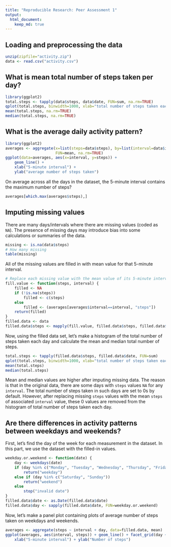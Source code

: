 ```yaml
---
title: "Reproducible Research: Peer Assessment 1"
output: 
  html_document:
    keep_md: true
---
```



## Loading and preprocessing the data
```r
unzip(zipfile="activity.zip")
data <- read.csv("activity.csv")
```


## What is mean total number of steps taken per day?
```r
library(ggplot2)
total.steps <- tapply(data$steps, data$date, FUN=sum, na.rm=TRUE)
qplot(total.steps, binwidth=1000, xlab="total number of steps taken each day")
mean(total.steps, na.rm=TRUE)
median(total.steps, na.rm=TRUE)
```


## What is the average daily activity pattern?

```r
library(ggplot2)
averages <- aggregate(x=list(steps=data$steps), by=list(interval=data$interval),
                      FUN=mean, na.rm=TRUE)
ggplot(data=averages, aes(x=interval, y=steps)) +
    geom_line() +
    xlab("5-minute interval") +
    ylab("average number of steps taken")
```

On average across all the days in the dataset, the 5-minute interval contains
the maximum number of steps?
```r
averages[which.max(averages$steps),]
```

## Imputing missing values
There are many days/intervals where there are missing values (coded as `NA`). The presence of missing days may introduce bias into some calculations or summaries of the data.

```r
missing <- is.na(data$steps)
# How many missing
table(missing)
```

All of the missing values are filled in with mean value for that 5-minute
interval.

```r
# Replace each missing value with the mean value of its 5-minute interval
fill.value <- function(steps, interval) {
    filled <- NA
    if (!is.na(steps))
        filled <- c(steps)
    else
        filled <- (averages[averages$interval==interval, "steps"])
    return(filled)
}
filled.data <- data
filled.data$steps <- mapply(fill.value, filled.data$steps, filled.data$interval)
```
Now, using the filled data set, let's make a histogram of the total number of steps taken each day and calculate the mean and median total number of steps.

```r
total.steps <- tapply(filled.data$steps, filled.data$date, FUN=sum)
qplot(total.steps, binwidth=1000, xlab="total number of steps taken each day")
mean(total.steps)
median(total.steps)
```

Mean and median values are higher after imputing missing data. The reason is
that in the original data, there are some days with `steps` values `NA` for 
any `interval`. The total number of steps taken in such days are set to 0s by
default. However, after replacing missing `steps` values with the mean `steps`
of associated `interval` value, these 0 values are removed from the histogram
of total number of steps taken each day.


## Are there differences in activity patterns between weekdays and weekends?

First, let's find the day of the week for each measurement in the dataset. In
this part, we use the dataset with the filled-in values.

```r
weekday.or.weekend <- function(date) {
    day <- weekdays(date)
    if (day %in% c("Monday", "Tuesday", "Wednesday", "Thursday", "Friday"))
        return("weekday")
    else if (day %in% c("Saturday", "Sunday"))
        return("weekend")
    else
        stop("invalid date")
}
filled.data$date <- as.Date(filled.data$date)
filled.data$day <- sapply(filled.data$date, FUN=weekday.or.weekend)
```

Now, let's make a panel plot containing plots of average number of steps taken
on weekdays and weekends.
```r
averages <- aggregate(steps ~ interval + day, data=filled.data, mean)
ggplot(averages, aes(interval, steps)) + geom_line() + facet_grid(day ~ .) +
    xlab("5-minute interval") + ylab("Number of steps")
```
